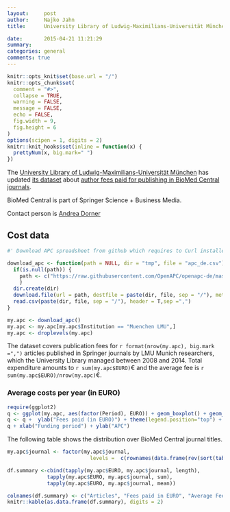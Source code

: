 ```yaml
---
layout:     post
author:  	Najko Jahn
title:      University Library of Ludwig-Maximilians-Universität München updates  BioMed Central expenditures

date:       2015-04-21 11:21:29
summary:    
categories: general
comments: true
---
```



```r
knitr::opts_knit$set(base.url = "/")
knitr::opts_chunk$set(
  comment = "#>",
  collapse = TRUE,
  warning = FALSE, 
  message = FALSE,
  echo = FALSE,
  fig.width = 9,
  fig.height = 6
)
options(scipen = 1, digits = 2)
knitr::knit_hooks$set(inline = function(x) {
  prettyNum(x, big.mark=" ")
})
```
The [University Library of Ludwig-Maximilians-Universität München](http://www.en.ub.uni-muenchen.de/index.html) has updated [its dataset](http://openapc.github.io/general/2015/03/23/lmu/) about [author fees paid for publishing in BioMed Central journals](http://www.en.ub.uni-muenchen.de/writing/open-access-publishing/funding/index.html).

BioMed Central is part of Springer Science + Business Media.

Contact person is [Andrea Dorner](http://epub.ub.uni-muenchen.de/contact.html)


## Cost data


```r
#' Download APC spreadsheet from github which requires to Curl installed

download_apc <- function(path = NULL, dir = "tmp", file = "apc_de.csv"){
  if(is.null(path)) {
    path <- c("https://raw.githubusercontent.com/OpenAPC/openapc-de/master/data/apc_de.csv")
    } 
  dir.create(dir) 
  download.file(url = path, destfile = paste(dir, file, sep = "/"), method = "curl")
  read.csv(paste(dir, file, sep = "/"), header = T,sep =",")
}

my.apc <- download_apc()
my.apc <- my.apc[my.apc$Institution == "Muenchen LMU",]
my.apc <- droplevels(my.apc)
``````

The dataset covers publication fees for `r format(nrow(my.apc), big.mark =",")` articles published in Springer journals by LMU Munich researchers, which the University Library managed between 2008 and 2014. Total expenditure amounts to `r sum(my.apc$EURO)`€ and the average fee is `r sum(my.apc$EURO)/nrow(my.apc)`€.


###  Average costs per year (in EURO)

```r
require(ggplot2)
q <- ggplot(my.apc, aes(factor(Period), EURO)) + geom_boxplot() + geom_point(alpha = 1/10, size = 4)
q <- q +  ylab("Fees paid (in EURO)") + theme(legend.position="top") + theme_bw(base_size = 18)
q + xlab("Funding period") + ylab("APC")
```

The following table shows the distribution over BioMed Central journal titles.



```r
my.apc$journal <- factor(my.apc$journal, 
                           levels =  c(rownames(data.frame(rev(sort(table(my.apc$journal)))))))

df.summary <-cbind(tapply(my.apc$EURO, my.apc$journal, length),
             tapply(my.apc$EURO, my.apc$journal, sum),
             tapply(my.apc$EURO, my.apc$journal, mean))

colnames(df.summary) <- c("Articles", "Fees paid in EURO", "Average Fee paid")
knitr::kable(as.data.frame(df.summary), digits = 2)
```

